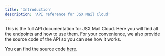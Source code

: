 ```yaml
---
title: 'Introduction'
description: 'API reference for JSX Mail Cloud'
---
```


This is the full API documentation for JSX Mail Cloud. Here you will find all the endpoints and how to use them. For your convenience, we also provide the source code of the API so you can see how it works.

You can find the source code [here](https://github.com/Theryston/jsx-mail/tree/main/apps/api).
